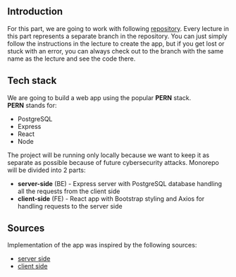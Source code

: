 
## Introduction
For this part, we are going to work with following [repository](https://git.kpi.fei.tuke.sk/hackhealth/web_app). Every lecture in this part represents a separate branch in the repository. You can just simply follow the instructions in the lecture to create the app, but if you get lost or stuck with an error, you can always check out to the branch with the same name as the lecture and see the code there. <br />

## Tech stack

We are going to build a web app using the popular **PERN** stack. <br />
**PERN** stands for:
* PostgreSQL
* Express
* React
* Node

The project will be running only locally because we want to keep it as separate as possible because of future cybersecurity attacks.
Monorepo will be divided into 2 parts:
* **server-side** (BE) - Express server with PostgreSQL database handling all the requests from the client side
* **client-side** (FE) - React app with Bootstrap styling and Axios for handling requests to the server side

## Sources
Implementation of the app was inspired by the following sources:
* [server side](https://www.youtube.com/watch?v=7UQBMb8ZpuE&t=3567s)
* [client side](https://www.youtube.com/watch?v=cjqfF5hyZFg&t=2740s)